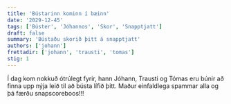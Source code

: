 ```yaml
---
title: 'Bústarinn kominn í bæinn'
date: '2029-12-45'
tags: ['Búster', 'Jóhannos', 'Skor', 'Snapptjatt']
draft: false
summary: 'Bústaðu skorið þitt á snapptjatt'
authors: ['johann']
frettadir: ['johann', 'trausti', 'tomas']
stig: 1
---
```



Í dag kom nokkuð ótrúlegt fyrir, hann Jóhann, Trausti og Tómas eru búnir að finna upp nýja leið til að bústa lífið þitt.
Maður einfaldlega spammar alla og þá færðu snapscoreboos!!!
